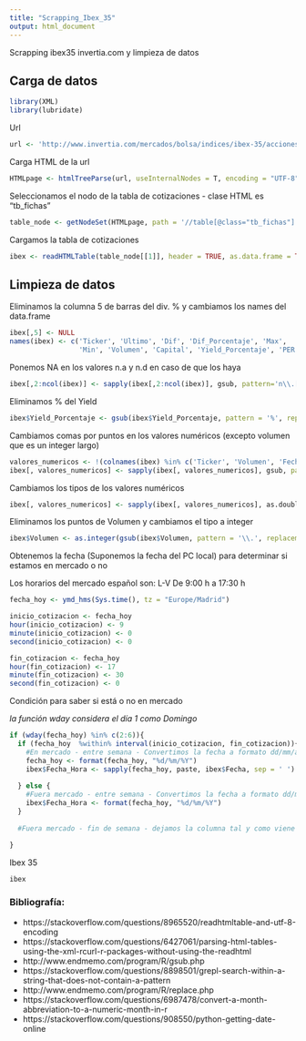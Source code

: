 ```yaml
---
title: "Scrapping_Ibex_35"
output: html_document
---
```


Scrapping ibex35 invertia.com y limpieza de datos

## Carga de datos

```r
library(XML)
library(lubridate)
```

Url
```r
url <- 'http://www.invertia.com/mercados/bolsa/indices/ibex-35/acciones-ib011ibex35/1a'
```

Carga HTML de la url
```r
HTMLpage <- htmlTreeParse(url, useInternalNodes = T, encoding = "UTF-8")
```

Seleccionamos el nodo de la tabla de cotizaciones - clase HTML es "tb_fichas"
```r
table_node <- getNodeSet(HTMLpage, path = '//table[@class="tb_fichas"]')
```

Cargamos la tabla de cotizaciones
```r
ibex <- readHTMLTable(table_node[[1]], header = TRUE, as.data.frame = TRUE, stringsAsFactors = FALSE)
```

## Limpieza de datos

Eliminamos la columna 5 de barras del div. % y cambiamos los names del data.frame
```r
ibex[,5] <- NULL
names(ibex) <- c('Ticker', 'Ultimo', 'Dif', 'Dif_Porcentaje', 'Max',
                 'Min', 'Volumen', 'Capital', 'Yield_Porcentaje', 'PER', 'Fecha_Hora')
```

Ponemos NA en los valores n.a y n.d en caso de que los haya
```r
ibex[,2:ncol(ibex)] <- sapply(ibex[,2:ncol(ibex)], gsub, pattern='n\\.[a|d]', replacement = NA)
```

Eliminamos % del Yield
```r
ibex$Yield_Porcentaje <- gsub(ibex$Yield_Porcentaje, pattern = '%', replacement = '')
```

Cambiamos comas por puntos en los valores numéricos (excepto volumen que es un integer largo)
```r
valores_numericos <- !(colnames(ibex) %in% c('Ticker', 'Volumen', 'Fecha_Hora'))
ibex[, valores_numericos] <- sapply(ibex[, valores_numericos], gsub, pattern = ',', replacement = '.')
```

Cambiamos los tipos de los valores numéricos
```r
ibex[, valores_numericos] <- sapply(ibex[, valores_numericos], as.double)
```

Eliminamos los puntos de Volumen y cambiamos el tipo a integer
```r
ibex$Volumen <- as.integer(gsub(ibex$Volumen, pattern = '\\.', replacement = ''))
```

Obtenemos la fecha (Suponemos la fecha del PC local) para determinar si estamos en mercado o no

Los horarios del mercado español son: L-V De 9:00 h a 17:30 h
```r
fecha_hoy <- ymd_hms(Sys.time(), tz = "Europe/Madrid")

inicio_cotizacion <- fecha_hoy
hour(inicio_cotizacion) <- 9
minute(inicio_cotizacion) <- 0
second(inicio_cotizacion) <- 0

fin_cotizacion <- fecha_hoy
hour(fin_cotizacion) <- 17
minute(fin_cotizacion) <- 30
second(fin_cotizacion) <- 0
```

Condición para saber si está o no en mercado

*la función wday considera el día 1 como Domingo*

```r
if (wday(fecha_hoy) %in% c(2:6)){
  if (fecha_hoy  %within% interval(inicio_cotizacion, fin_cotizacion)){
    #En mercado - entre semana - Convertimos la fecha a formato dd/mm/aaaa hh:mm
    fecha_hoy <- format(fecha_hoy, "%d/%m/%Y")
    ibex$Fecha_Hora <- sapply(fecha_hoy, paste, ibex$Fecha, sep = ' ')
    
  } else { 
    #Fuera mercado - entre semana - Convertimos la fecha a formato dd/mm/aaaa   
    ibex$Fecha_Hora <- format(fecha_hoy, "%d/%m/%Y")
  }
  
  #Fuera mercado - fin de semana - dejamos la columna tal y como viene con formato dd/mm/aaaa

}
```

Ibex 35

```r
ibex
```

### Bibliografía:

* https://stackoverflow.com/questions/8965520/readhtmltable-and-utf-8-encoding
* https://stackoverflow.com/questions/6427061/parsing-html-tables-using-the-xml-rcurl-r-packages-without-using-the-readhtml
* http://www.endmemo.com/program/R/gsub.php
* https://stackoverflow.com/questions/8898501/grepl-search-within-a-string-that-does-not-contain-a-pattern
* http://www.endmemo.com/program/R/replace.php
* https://stackoverflow.com/questions/6987478/convert-a-month-abbreviation-to-a-numeric-month-in-r
* https://stackoverflow.com/questions/908550/python-getting-date-online
